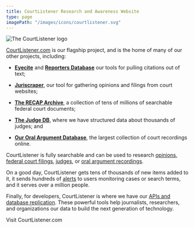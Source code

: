 ```yaml
---
title: CourtListener Research and Awareness Website
type: page
imagePath: "/images/icons/courtlistener.svg"
---
```


<div class="float-right mb-5 sm:ml-4 relative w-48 h-14 m-0">
  <Image
    src="/images/homepage/full-color-no-free-dot-law.svg"
    alt="The CourtListener logo"
    border={false} layout="fill" />
</div>

[CourtListener.com][cl] is our flagship project, and is the home of many of our other projects, including:

 - [**Eyecite**][eye] and [**Reporters Database**][rdb] our tools for pulling citations out of text;

 - [**Juriscraper**][js], our tool for gathering opinions and filings from court websites;

 - [**The RECAP Archive**][recap], a collection of tens of millions of searchable federal court documents;

 - [**The Judge DB**][jdb], where we have structured data about thousands of judges; and

 - [**Our Oral Argument Database**][oa], the largest collection of court recordings online.

CourtListener is fully searchable and can be used to research [opinions][op], [federal court filings][cl-recap], [judges][cl-jdb], or [oral argument recordings][audio].

On a good day, CourtListener gets tens of thousands of new items added to it, it sends hundreds of [alerts][alerts] to users monitoring cases or search terms, and it serves over a million people.

Finally, for developers, CourtListener is where we have our [APIs and database replication][api]. These powerful tools help journalists, researchers, and organizations our data to build the next generation of technology.

<div className="text-center">
  <PurpleButton href="https://www.courtlistener.com/" size="lg">Visit CourtListener.com</PurpleButton>
</div>


[audio]: https://www.courtlistener.com/audio/
[alerts]: https://www.courtlistener.com/help/alerts/
[api]: https://www.courtlistener.com/help/api/
[op]: https://www.courtlistener.com/opinion/
[cl-jdb]: https://www.courtlistener.com/person/
[cl-recap]: https://www.courtlistener.com/recap/
[cl]: https://www.courtlistener.com/
[jdb]: /projects/judge-db/
[recap]: /recap/
[oa]:  /projects/oral-arguments/
[rdb]:  /projects/reporters-db/
[eye]:  /projects/eyecite/
[js]: /projects/juriscraper/